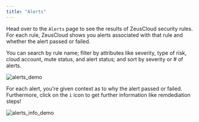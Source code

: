 ```yaml
---
title: "Alerts"
---
```


Head over to the `Alerts` page to see the results of ZeusCloud security rules. For each rule, ZeusCloud shows you alerts associated with that rule and whether the alert passed or failed.

You can search by rule name; filter by attributes like severity, type of risk, cloud account, mute status, and alert status; and sort by severity or # of alerts.

![alerts_demo](https://user-images.githubusercontent.com/20483346/222853373-c283de8b-911d-4283-9ffe-5c5d41e88d71.gif)

For each alert, you're given context as to why the alert passed or failed. Furthermore, click on the `i` icon to get further information like remdediation steps!

![alerts_info_demo](https://user-images.githubusercontent.com/20483346/222853636-9acdf0af-7b80-4fb8-8127-e9c0337e4a38.gif)
